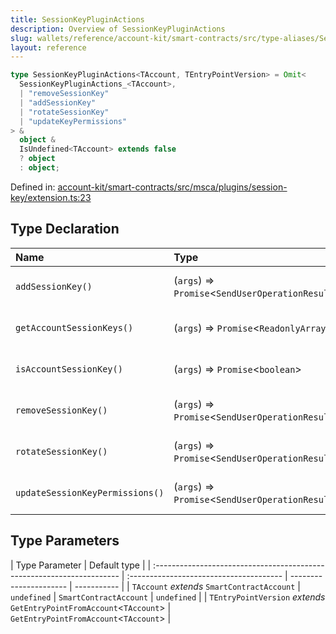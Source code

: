 ```yaml
---
title: SessionKeyPluginActions
description: Overview of SessionKeyPluginActions
slug: wallets/reference/account-kit/smart-contracts/src/type-aliases/SessionKeyPluginActions
layout: reference
---
```


```ts
type SessionKeyPluginActions<TAccount, TEntryPointVersion> = Omit<
  SessionKeyPluginActions_<TAccount>,
  | "removeSessionKey"
  | "addSessionKey"
  | "rotateSessionKey"
  | "updateKeyPermissions"
> &
  object &
  IsUndefined<TAccount> extends false
  ? object
  : object;
```

Defined in: [account-kit/smart-contracts/src/msca/plugins/session-key/extension.ts:23](https://github.com/alchemyplatform/aa-sdk/blob/49e74eee8606f480b200b4612d00d950da8a8742/account-kit/smart-contracts/src/msca/plugins/session-key/extension.ts#L23)

## Type Declaration

| Name                            | Type                                                                                                        | Defined in                                                                                                                                                                                                                                    |
| :------------------------------ | :---------------------------------------------------------------------------------------------------------- | :-------------------------------------------------------------------------------------------------------------------------------------------------------------------------------------------------------------------------------------------- |
| `addSessionKey()`               | (`args`) => `Promise`\<`SendUserOperationResult`\<`TEntryPointVersion`>>                                    | [account-kit/smart-contracts/src/msca/plugins/session-key/extension.ts:51](https://github.com/alchemyplatform/aa-sdk/blob/49e74eee8606f480b200b4612d00d950da8a8742/account-kit/smart-contracts/src/msca/plugins/session-key/extension.ts#L51) |
| `getAccountSessionKeys()`       | (`args`) => `Promise`\<`ReadonlyArray`\<[`Address`](../../../../aa-sdk/core/src/type-aliases/Address.mdx)>> | [account-kit/smart-contracts/src/msca/plugins/session-key/extension.ts:41](https://github.com/alchemyplatform/aa-sdk/blob/49e74eee8606f480b200b4612d00d950da8a8742/account-kit/smart-contracts/src/msca/plugins/session-key/extension.ts#L41) |
| `isAccountSessionKey()`         | (`args`) => `Promise`\<`boolean`>                                                                           | [account-kit/smart-contracts/src/msca/plugins/session-key/extension.ts:36](https://github.com/alchemyplatform/aa-sdk/blob/49e74eee8606f480b200b4612d00d950da8a8742/account-kit/smart-contracts/src/msca/plugins/session-key/extension.ts#L36) |
| `removeSessionKey()`            | (`args`) => `Promise`\<`SendUserOperationResult`\<`TEntryPointVersion`>>                                    | [account-kit/smart-contracts/src/msca/plugins/session-key/extension.ts:45](https://github.com/alchemyplatform/aa-sdk/blob/49e74eee8606f480b200b4612d00d950da8a8742/account-kit/smart-contracts/src/msca/plugins/session-key/extension.ts#L45) |
| `rotateSessionKey()`            | (`args`) => `Promise`\<`SendUserOperationResult`\<`TEntryPointVersion`>>                                    | [account-kit/smart-contracts/src/msca/plugins/session-key/extension.ts:61](https://github.com/alchemyplatform/aa-sdk/blob/49e74eee8606f480b200b4612d00d950da8a8742/account-kit/smart-contracts/src/msca/plugins/session-key/extension.ts#L61) |
| `updateSessionKeyPermissions()` | (`args`) => `Promise`\<`SendUserOperationResult`\<`TEntryPointVersion`>>                                    | [account-kit/smart-contracts/src/msca/plugins/session-key/extension.ts:70](https://github.com/alchemyplatform/aa-sdk/blob/49e74eee8606f480b200b4612d00d950da8a8742/account-kit/smart-contracts/src/msca/plugins/session-key/extension.ts#L70) |

## Type Parameters

| Type Parameter                                                         | Default type                            |
| :--------------------------------------------------------------------- | :-------------------------------------- | ---------------------- | ----------- |
| `TAccount` _extends_ `SmartContractAccount`                            | `undefined`                             | `SmartContractAccount` | `undefined` |
| `TEntryPointVersion` _extends_ `GetEntryPointFromAccount`\<`TAccount`> | `GetEntryPointFromAccount`\<`TAccount`> |
